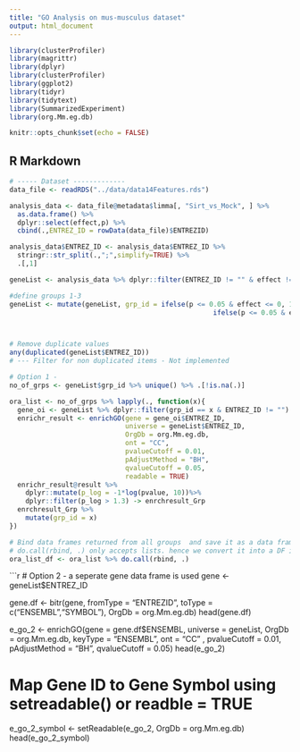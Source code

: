 ---
title: "GO Analysis on mus-musculus dataset"
output: html_document
---

```{r setup, include=FALSE}

library(clusterProfiler)
library(magrittr)
library(dplyr)
library(clusterProfiler)
library(ggplot2)
library(tidyr)
library(tidytext)
library(SummarizedExperiment)
library(org.Mm.eg.db)

knitr::opts_chunk$set(echo = FALSE)

```

## R Markdown

```{r}
# ----- Dataset -------------
data_file <- readRDS("../data/data14Features.rds")

analysis_data <- data_file@metadata$limma[, "Sirt_vs_Mock", ] %>%
  as.data.frame() %>%
  dplyr::select(effect,p) %>%
  cbind(.,ENTREZ_ID = rowData(data_file)$ENTREZID)

analysis_data$ENTREZ_ID <- analysis_data$ENTREZ_ID %>%
  stringr::str_split(.,";",simplify=TRUE) %>%
  .[,1]

geneList <- analysis_data %>% dplyr::filter(ENTREZ_ID != "" & effect != "") %>%   dplyr::select(ENTREZ_ID,effect,p)

#define groups 1-3
geneList <- mutate(geneList, grp_id = ifelse(p <= 0.05 & effect <= 0, 1,
                                                   ifelse(p <= 0.05 & effect >= 0, 2, 3)))



# Remove duplicate values
any(duplicated(geneList$ENTREZ_ID))
# --- Filter for non duplicated items - Not implemented


```


```{r}
# Option 1 - 
no_of_grps <- geneList$grp_id %>% unique() %>% .[!is.na(.)]

ora_list <- no_of_grps %>% lapply(., function(x){
  gene_oi <- geneList %>% dplyr::filter(grp_id == x & ENTREZ_ID != "")
  enrichr_result <- enrichGO(gene = gene_oi$ENTREZ_ID,
                             universe = geneList$ENTREZ_ID,
                             OrgDb = org.Mm.eg.db,
                             ont = "CC",
                             pvalueCutoff = 0.01,
                             pAdjustMethod = "BH",
                             qvalueCutoff = 0.05,
                             readable = TRUE)
  enrichr_result@result %>%
    dplyr::mutate(p_log = -1*log(pvalue, 10))%>%
    dplyr::filter(p_log > 1.3) -> enrchresult_Grp
  enrchresult_Grp %>% 
    mutate(grp_id = x)
})

# Bind data frames returned from all groups  and save it as a data frame
# do.call(rbind, .) only accepts lists. hence we convert it into a DF in the next line
ora_list_df <- ora_list %>% do.call(rbind, .)
```


```{r}
# Option 2 - a seperate gene data frame is used
gene <- geneList$ENTREZ_ID

gene.df <- bitr(gene, 
                fromType = "ENTREZID",
                toType = c("ENSEMBL","SYMBOL"),
                OrgDb = org.Mm.eg.db)
head(gene.df)

e_go_2 <- enrichGO(gene = gene.df$ENSEMBL,
                   universe = geneList,
                   OrgDb = org.Mm.eg.db,
                   keyType = "ENSEMBL",
                   ont = "CC" ,
                   pvalueCutoff = 0.01,
                   pAdjustMethod = "BH",
                   qvalueCutoff = 0.05)
head(e_go_2)

# Map Gene ID to Gene Symbol using setreadable() or readble = TRUE
e_go_2_symbol <- setReadable(e_go_2, OrgDb = org.Mm.eg.db)
head(e_go_2_symbol)


